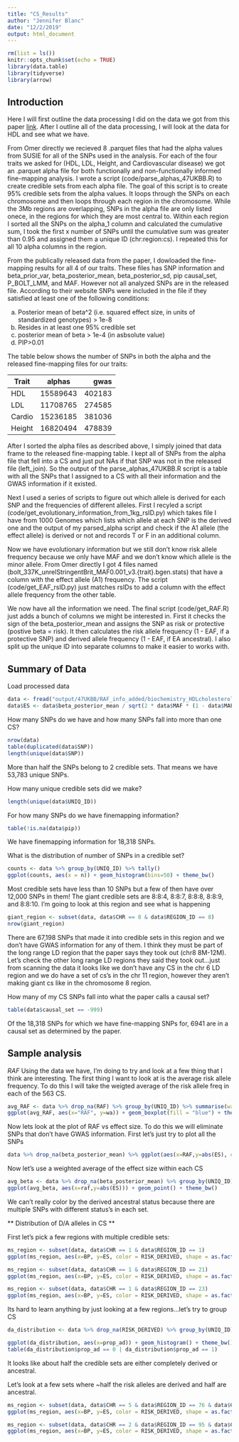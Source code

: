 ```yaml
---
title: "CS_Results"
author: "Jennifer Blanc"
date: "12/2/2019"
output: html_document
---
```


```r
rm(list = ls())
knitr::opts_chunk$set(echo = TRUE)
library(data.table)
library(tidyverse)
library(arrow)
```

## Introduction 

Here I will first outline the data processing I did on the data we got from this paper [link](https://www.biorxiv.org/content/10.1101/807792v2). After I outline all of the data processing, I will look at the data for HDL and see what we have. 

From Omer directly we recieved 8 .parquet files that had the alpha values from SUSIE for all of the SNPs used in the analysis. For each of the four traits we asked for (HDL, LDL, Height, and Cardiovascular disease) we got an .parquet alpha file for both functionally and non-functionally informed fine-mapping analysis. I wrote a script (code/parse_alphas_47UKBB.R) to create credible sets from each alpha file. The goal of this script is to create 95% credible sets from the alpha values. It loops through the SNPs on each chromosome and then loops through each region in the chromosome. While the 3Mb regions are overlapping, SNPs in the alpha file are only listed onece, in the regions for which they are most central to. Within each region I sorted all the SNPs on the alpha_1 column and calculated the cumulative sum, I took the first x number of SNPs until the cumulative sum was greater than 0.95 and assigned them a unique ID (chr:region:cs). I repeated this for all 10 alpha columns in the region. 

From the publically released data from the paper, I dowloaded the fine-mapping results for all 4 of our traits. These files has SNP information and beta_prior_var, beta_posterior_mean, beta_posterior_sd, pip causal_set, P_BOLT_LMM, and MAF. However not all analyzed SNPs are in the released file. According to their website SNPs were included in the file if they satisfied at least one of the following conditions: 

a. Posterior mean of beta^2 (i.e. squared effect size, in units of standardized genotypes) > 1e-8  
b. Resides in at least one 95% credible set  
c. posterior mean of beta > 1e-4 (in asbsolute value)  
d. PIP>0.01  

The table below shows the number of SNPs in both the alpha and the released fine-mapping files for our traits:  

| Trait        | alphas           | gwas  |
| ------------- |:-------------:| -----:|
| HDL      | 15589643  | 402183 |
| LDL      | 11708765      |   274585 |
| Cardio | 15236185      |    381036 |
| Height | 16820494 | 478839 |

After I sorted the alpha files as described above, I simply joined that data frame to the released fine-mapping table. I kept all of SNPs from the alpha file that fell into a CS and just put NAs if that SNP was not in the released file (left_join). So the output of the parse_alphas_47UKBB.R script is a table with all the SNPs that I assigned to a CS with all their information and the GWAS information if it existed.  

Next I used a series of scripts to figure out which allele is derived for each SNP and the frequencies of different alleles. First I recyled a script (code/get_evolutionary_information_from_1kg_rsID.py) which takes file I have from 1000 Genomes which lists which allele at each SNP is the derived one and the output of my parsed_alpha script and check if the A1 allele (the effect allele) is derived or not and records T or F in an additional column. 

Now we have evolutionary information but we still don't know risk allele frequency because we only have MAF and we don't know which allele is the minor allele. From Omer directly I got 4 files named (bolt_337K_unrelStringentBrit_MAF0.001_v3.{trait}.bgen.stats) that have a column with the effect allele (A1) frequency. The script (code/get_EAF_rsID.py) just matches rsIDs to add a column with the effect allele frequency from the other table. 

We now have all the information we need. The final script (code/get_RAF.R) just adds a bunch of columns we might be interested in. First it checks the sign of the beta_posterior_mean and assigns the SNP as risk or protective (postive beta = risk). It then calculates the risk allele frequency (1 - EAF, if a protective SNP) and derived allele frequency (1 - EAF, if EA ancestral). I also split up the unique ID into separate columns to make it easier to works with.  

## Summary of Data 

Load processed data
```r
data <- fread("output/47UKBB/RAF_info_added/biochemistry_HDLcholesterol_RAF.txt")
data$ES <- data$beta_posterior_mean / sqrt(2 * data$MAF * (1 - data$MAF)) # Convert to biologically meaningful effect size 
```

How many SNPs do we have and how many SNPs fall into more than one CS?
```r
nrow(data)
table(duplicated(data$SNP))
length(unique(data$SNP))
```
More than half the SNPs belong to 2 credible sets. That means we have 53,783 unique SNPs.  

How many unique credible sets did we make?  
```r
length(unique(data$UNIQ_ID))
```

For how many SNPs do we have finemapping information?  
```r
table(!is.na(data$pip))
```
We have finemapping information for 18,318 SNPs. 

What is the distribution of number of SNPs in a credible set?  
```r
counts <- data %>% group_by(UNIQ_ID) %>% tally() 
ggplot(counts, aes(x = n)) + geom_histogram(bins=50) + theme_bw()
```

Most credible sets have less than 10 SNPs but a few of then have over 12,000 SNPs in them! The giant credible sets are 8:8:4, 8:8:7, 8:8:8, 8:8:9, and 8:8:10. I'm going to look at this region and see what is happening 

```r
giant_region <- subset(data, data$CHR == 8 & data$REGION_ID == 8)
nrow(giant_region)
```

There are 67,198 SNPs that made it into credible sets in this region and we don't have GWAS information for any of them. I think they must be part of the long range LD region that the paper says they took out (chr8 8M-12M). Let's check the other long range LD regions they said they took out...just from scanning the data it looks like we don't have any CS in the chr 6 LD region and we do have a set of cs's in the chr 11 region, however they aren't making giant cs like in the chromosome 8 region.   

How many of my CS SNPs fall into what the paper calls a causal set? 
```r
table(data$causal_set == -999)
```
Of the 18,318 SNPs for which we have fine-mapping SNPs for, 6941 are in a causal set as determined by the paper.  

## Sample analysis 

*RAF* 
Using the data we have, I'm doing to try and look at a few thing that I think are interesting. The first thing I want to look at is the average risk allele frequency. To do this I will take the weigted average of the risk allele freq in each of the 563 CS. 

```r
avg_RAF <- data %>% drop_na(RAF) %>% group_by(UNIQ_ID) %>% summarise(wa = (sum(RAF * pip)/sum(pip)))
ggplot(avg_RAF, aes(x="RAF", y=wa)) + geom_boxplot(fill = "blue") + theme_bw() + coord_flip() + ylab("RAF")
```

Now lets look at the plot of RAF vs effect size. To do this we will eliminate SNPs that don't have GWAS information. First let's just try to plot all the SNPs   
```r
data %>% drop_na(beta_posterior_mean) %>% ggplot(aes(x=RAF,y=abs(ES), color = RISK_DERIVED)) + geom_point() + theme_bw()
```

Now let's use a weighted average of the effect size within each CS  
```r
avg_beta <- data %>% drop_na(beta_posterior_mean) %>% group_by(UNIQ_ID) %>% summarise(ES = (sum(ES * pip)/sum(pip)), raf = (sum(RAF * pip)/sum(pip)))
ggplot(avg_beta, aes(x=raf,y=abs(ES))) + geom_point() + theme_bw()
```
We can't really color by the derived ancestral status because there are multiple SNPs with different status's in each set.  

** Distribution of D/A alleles in CS **  

First let's pick a few regions with multiple credible sets:  

```r
ms_region <- subset(data, data$CHR == 1 & data$REGION_ID == 1)
ggplot(ms_region, aes(x=BP, y=ES, color = RISK_DERIVED, shape = as.factor(CS_ID))) + geom_point() + theme_bw()
```

```r
ms_region <- subset(data, data$CHR == 1 & data$REGION_ID == 21)
ggplot(ms_region, aes(x=BP, y=ES, color = RISK_DERIVED, shape = as.factor(CS_ID))) + geom_point() + theme_bw()
```

```r
ms_region <- subset(data, data$CHR == 1 & data$REGION_ID == 23)
ggplot(ms_region, aes(x=BP, y=ES, color = RISK_DERIVED, shape = as.factor(CS_ID))) + geom_point() + theme_bw()
```

Its hard to learn anything by just looking at a few regions...let's try to group CS 
```r
da_distribution <- data %>% drop_na(RISK_DERIVED) %>% group_by(UNIQ_ID) %>% summarise(prop_ad = (sum(RISK_DERIVED == T)/n()))

ggplot(da_distribution, aes(x=prop_ad)) + geom_histogram() + theme_bw()
table(da_distribution$prop_ad == 0 | da_distribution$prop_ad == 1)
```

It looks like about half the credible sets are either completely derived or ancestral.   

Let's look at a few sets where ~half the risk alleles are derived and half are ancestral.  
```r
ms_region <- subset(data, data$CHR == 5 & data$REGION_ID == 76 & data$CS_ID == 2)
ggplot(ms_region, aes(x=BP, y=ES, color = RISK_DERIVED, shape = as.factor(CS_ID))) + geom_point() + theme_bw()
```

```r
ms_region <- subset(data, data$CHR == 2 & data$REGION_ID == 95 & data$CS_ID == 1)
ggplot(ms_region, aes(x=BP, y=ES, color = RISK_DERIVED, shape = as.factor(CS_ID))) + geom_point() + theme_bw()
```
